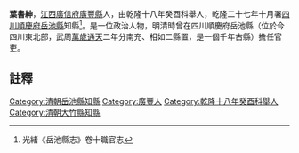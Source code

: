 {{明清人物信息框
| 姓名 =葉書紳
| 最高職務 = [[四川|四川]][[岳池縣|岳池縣]][[知縣|知縣]]
| 國家 = 大清
| 籍貫 = [[江西|江西]][[廣信府|廣信府]][[廣豐縣|廣豐縣]]
| 字號 =
| 出生日期 = ？年？月？日
| 逝世日期 = ？年？月？日
| 墓葬 = 
| 配偶 =  
| 親屬 = 曾祖、祖、父，母
| 出身 =癸酉科舉人 
| 著作 =  
*
}}
'''葉書紳'''{{BD|？年||？年||}}，[[江西|江西]][[廣信府|廣信府]][[廣豐縣|廣豐縣]]人，由乾隆十八年癸酉科舉人，乾隆二十七年十月署[[四川|四川]][[順慶府|順慶府]][[岳池縣|岳池縣]]知縣<ref>光緒《岳池縣志》卷十職官志</ref>。是一位政治人物，明清時曾在四川順慶府岳池縣（位於今四川東北部，武周[[萬歲通天|萬歲通天]]二年分南充、相如二縣置，是一個千年古縣）擔任官吏。
==註釋==
{{reflist}}
{{清朝人物小作品}}
[[Category:清朝岳池縣知縣|Category:清朝岳池縣知縣]]
[[Category:廣豐人|Category:廣豐人]]
[[Category:乾隆十八年癸酉科舉人|Category:乾隆十八年癸酉科舉人]]
[[Category:清朝大竹縣知縣|Category:清朝大竹縣知縣]]